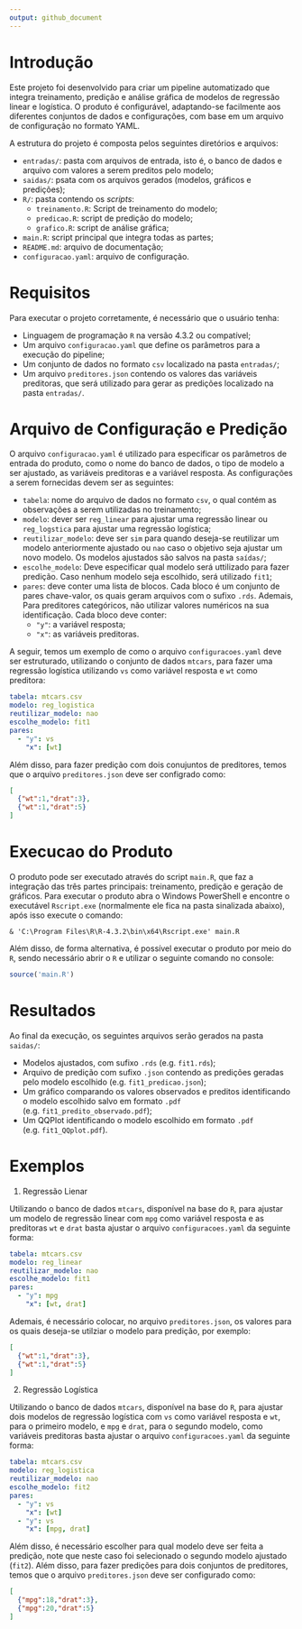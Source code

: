```yaml
---
output: github_document
---
```


# Introdução
Este projeto foi desenvolvido para criar um pipeline automatizado que integra treinamento, predição e análise gráfica de modelos de regressão linear e logística. O produto é configurável, adaptando-se facilmente aos diferentes conjuntos de dados e configurações, com base em um arquivo de configuração no formato YAML. 

A estrutura do projeto é composta pelos seguintes diretórios e arquivos:

- `entradas/`: pasta com arquivos de entrada, isto é, o banco de dados e arquivo com valores a serem preditos pelo modelo;
- `saidas/`: psata com os arquivos gerados (modelos, gráficos e predições);
- `R/`: pasta contendo os *scripts*: 
  - `treinamento.R`: Script de treinamento do modelo;
  - `predicao.R`: script de predição do modelo;
  - `grafico.R`: script de análise gráfica;
- `main.R`: script principal que integra todas as partes;
- `README.md`: arquivo de documentação;
- `configuracao.yaml`: arquivo de configuração.


# Requisitos
Para executar o projeto corretamente, é necessário que o usuário tenha:

- Linguagem de programação `R` na versão $4.3.2$ ou compatível;
- Um arquivo `configuracao.yaml` que define os parâmetros para a execução do pipeline;
- Um conjunto de dados no formato `csv` localizado na pasta `entradas/`;
- Um arquivo `preditores.json` contendo os valores das variáveis preditoras, que será utilizado para gerar as predições localizado na pasta `entradas/`.


# Arquivo de Configuração e Predição
O arquivo `configuracao.yaml` é utilizado para especificar os parâmetros de entrada do produto, como o nome do banco de dados, o tipo de modelo a ser ajustado, as variáveis preditoras e a variável resposta. As configurações a serem fornecidas devem ser as seguintes:

- `tabela`: nome do arquivo de dados no formato `csv`, o qual contém as observações a serem utilizadas no treinamento;
- `modelo`: dever ser `reg_linear` para ajustar uma regressão linear ou `reg_logstica` para ajustar uma regressão logística;
- `reutilizar_modelo`: deve ser `sim` para quando deseja-se reutilizar um modelo anteriormente ajustado ou `nao` caso o objetivo seja ajustar um novo modelo. Os modelos ajustados são salvos na pasta `saídas/`;
- `escolhe_modelo`: Deve especificar qual modelo será uttilizado para fazer predição. Caso nenhum modelo seja escolhido, será utilizado `fit1`;
- `pares`: deve conter uma lista de blocos. Cada bloco é um conjunto de pares chave-valor, os quais geram arquivos com o sufixo `.rds`. Ademais, Para preditores categóricos, não utilizar valores numéricos na sua identificação. Cada bloco deve conter:
  - `"y"`: a variável resposta;
  - `"x"`: as variáveis preditoras.

A seguir, temos um exemplo de como o arquivo `configuracoes.yaml` deve ser estruturado, utilizando o conjunto de dados `mtcars`, para fazer uma regressão logística utilizando `vs` como variável resposta e `wt` como preditora:

```yaml
tabela: mtcars.csv
modelo: reg_logistica
reutilizar_modelo: nao
escolhe_modelo: fit1
pares:
  - "y": vs
    "x": [wt]
```

Além disso, para fazer predição com dois conujuntos de preditores, temos que o arquivo `preditores.json` deve ser configrado como:

```json
[
  {"wt":1,"drat":3},
  {"wt":1,"drat":5}
]
```


# Execucao do Produto
O produto pode ser executado através do script `main.R`, que faz a integração das três partes principais: treinamento, predição e geração de gráficos. Para executar o produto abra o Windows PowerShell e encontre o executável `Rscript.exe` (normalmente ele fica na pasta sinalizada abaixo), após isso execute o comando:

```
& 'C:\Program Files\R\R-4.3.2\bin\x64\Rscript.exe' main.R
```

Além disso, de forma alternativa, é possível executar o produto por meio do `R`, sendo necessário abrir o `R` e utilizar o seguinte comando no console:

```r
source('main.R')
```

<!-- O script `main.R` realiza as seguintes etapas: -->

<!-- - Se `reutilizar_modelo for nao, ele ajusta o modelo especificado no arquivo configuracao.yaml, utilizando o arquivo de dados fornecido, e salva o modelo ajustado na pasta saidas; -->
<!-- - Executa o script predicao.R, que gera predições com base no modelo ajustado e nas variáveis preditoras fornecidas no arquivo preditores.json; -->
<!-- - Executa o script grafico.R, que gera um gráfico comparando os valores observados e preditos e salva esse gráfico na pasta saidas. -->


# Resultados
Ao final da execução, os seguintes arquivos serão gerados na pasta `saidas/`:

- Modelos ajustados, com sufixo `.rds` (e.g. `fit1.rds`);
- Arquivo de predição com sufixo `.json` contendo as predições geradas pelo modelo escolhido (e.g. `fit1_predicao.json`);
- Um gráfico comparando os valores observados e preditos identificando o modelo escolhido salvo em formato `.pdf` (e.g. `fit1_predito_observado.pdf`);
- Um QQPlot identificando o modelo escolhido em formato `.pdf` (e.g. `fit1_QQplot.pdf`).


# Exemplos
1. Regressão Lienar

Utilizando o banco de dados `mtcars`, disponível na base do `R`, para ajustar um modelo de regressão linear com `mpg` como variável resposta e as preditoras `wt` e `drat` basta ajustar o arquivo `configuracoes.yaml` da seguinte forma:

```yaml
tabela: mtcars.csv
modelo: reg_linear
reutilizar_modelo: nao
escolhe_modelo: fit1
pares:
  - "y": mpg
    "x": [wt, drat]
```

Ademais, é necessário colocar, no arquivo `preditores.json`, os valores para os quais deseja-se utilziar o modelo para predição, por exemplo:

```json
[
  {"wt":1,"drat":3},
  {"wt":1,"drat":5}
]
```

2. Regressão Logística

Utilizando o banco de dados `mtcars`, disponível na base do `R`, para ajustar dois modelos de regressão logística com `vs` como variável resposta e `wt`, para o primeiro modelo, e `mpg` e `drat`, para o segundo modelo, como variáveis preditoras basta ajustar o arquivo `configuracoes.yaml` da seguinte forma:

```yaml
tabela: mtcars.csv
modelo: reg_logistica
reutilizar_modelo: nao
escolhe_modelo: fit2
pares:
  - "y": vs
    "x": [wt]
  - "y": vs
    "x": [mpg, drat]
```

Além disso, é necessário escolher para qual modelo deve ser feita a predição, note que neste caso foi selecionado o segundo modelo ajustado (`fit2`). Além disso, para fazer predições para dois conjuntos de preditores, temos que o arquivo `preditores.json` deve ser configurado como:

```json
[
  {"mpg":18,"drat":3},
  {"mpg":20,"drat":5}
]
```
